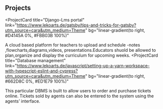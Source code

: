 ## Projects

<ProjectCard
  title="Django-Lms portal"
  link="https://www.lekoarts.de/gatsby/tips-and-tricks-for-gatsby?utm_source=cara&utm_medium=Theme"
  bg="linear-gradient(to right, #D4145A 0%, #FBB03B 100%)"
>
  A cloud based platform for teachers to upload and schedule -notes ,flowcharts,diagrams,videos,
                   presentations.Educators shuold be allowed to plan,organize and display the curriculum for upcoming weeks.
</ProjectCard>
<ProjectCard
  title="Database management"
  link="https://www.lekoarts.de/javascript/setting-up-a-yarn-workspace-with-typescript-eslint-and-cypress?utm_source=cara&utm_medium=Theme"
  bg="linear-gradient(to right, #662D8C 0%, #ED1E79 100%)"
>
  This particular DBMS is built to allow users to
order and purchase tickets online. Tickets sold by agents can also be entered to
the system using the agents’ interface.
</ProjectCard>
